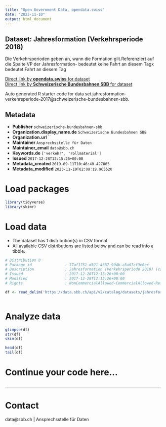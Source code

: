 ```yaml
---
title: "Open Government Data, opendata.swiss"
date: "2023-11-10"
output: html_document
---
```


## Dataset: Jahresformation (Verkehrsperiode 2018)

Die Verkehrsperioden geben an, wann die Formation gilt.Referenziert auf die Spalte VP der Jahresformation- bedeutet keine Fahrt an diesem Tagx bedeutet Fahrt an diesem Tag

[Direct link by **opendata.swiss** for dataset](https://opendata.swiss/de/dataset/jahresformation-verkehrsperiode-20181)<br>
[Direct link by **Schweizerische Bundesbahnen SBB** for dataset](https://data.sbb.ch/explore/dataset/jahresformation-verkehrsperiode-2017/)

Auto generated R starter code for data set jahresformation-verkehrsperiode-2017@schweizerische-bundesbahnen-sbb.

## Metadata

- **Publisher** `schweizerische-bundesbahnen-sbb`
- **Organization.display_name.de** `Schweizerische Bundesbahnen SBB`
- **Organization.url** ``
- **Maintainer** `Ansprechsstelle für Daten`
- **Maintainer_email** `data@sbb.ch`
- **Keywords.de** `['verkehr', 'rollmaterial']`
- **Issued** `2017-12-28T12:15:26+00:00`
- **Metadata_created** `2019-09-11T10:46:40.427065`
- **Metadata_modified** `2023-11-10T02:08:19.965520`


# Load packages

```r

library(tidyverse)
library(skimr)

```

# Load data

-   The dataset has 1 distribution(s) in CSV format.
-   All available CSV distributions are listed below and can be read into a tibble.

```r

# Distribution 0
# Package_id               : 77af1751-d321-4337-904b-a3a67cf3e6ec
# Description              : Jahresformation (Verkehrsperiode 2018) (csv)
# Issued                   : 2017-12-28T12:15:26+00:00
# Modified                 : 2017-12-28T12:15:26+00:00
# Rights                   : NonCommercialAllowed-CommercialAllowed-ReferenceRequired

df <- read_delim('https://data.sbb.ch/api/v2/catalog/datasets/jahresformation-verkehrsperiode-2017/exports/csv')



```

# Analyze data

```r

glimpse(df)
str(df)
skim(df)

head(df)
tail(df)

```

# Continue your code here...

```r

```

------------------------------------------------------------------------

# Contact

data@sbb.ch | Ansprechsstelle für Daten
